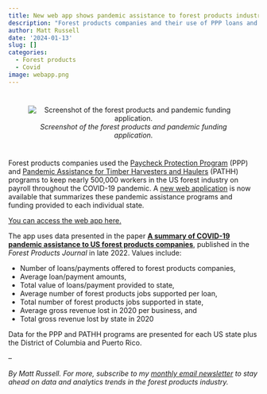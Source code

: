 ```yaml
---
title: New web app shows pandemic assistance to forest products industry by state
description: "Forest products companies and their use of PPP loans and PATHH payments."
author: Matt Russell
date: '2024-01-13'
slug: []
categories:
  - Forest products
  - Covid
image: webapp.png
---
```



# 
<center>

![*Screenshot of the forest products and pandemic funding application.*](webapp.png)
</center>
#  

Forest products companies used the [Paycheck Protection Program](https://www.sba.gov/funding-programs/loans/covid-19-relief-options/paycheck-protection-program) (PPP) and [Pandemic Assistance for Timber Harvesters and Haulers](https://www.farmers.gov/archived/coronavirus/pandemic-assistance/pathh) (PATHH) programs to keep nearly 500,000 workers in the US forest industry on payroll throughout the COVID-19 pandemic. A [new web application](https://matt-arbor.shinyapps.io/forestry_pandemic/) is now available that summarizes these pandemic assistance programs and funding provided to each individual state.
 

[You can access the web app here.](https://matt-arbor.shinyapps.io/forestry_pandemic/)

The app uses data presented in the paper [**A summary of COVID-19 pandemic assistance to US forest products companies**](https://meridian.allenpress.com/fpj/article/72/4/253/488883/A-Summary-of-COVID-19-Pandemic-Assistance-to-US), published in the *Forest Products Journal* in late 2022. Values include:

* Number of loans/payments offered to forest products companies,
* Average loan/payment amounts,
* Total value of loans/payment provided to state,
* Average number of forest products jobs supported per loan,
* Total number of forest products jobs supported in state,
* Average gross revenue lost in 2020 per business, and
* Total gross revenue lost by state in 2020

Data for the PPP and PATHH programs are presented for each US state plus the District of Columbia and Puerto Rico.  

--

*By Matt Russell. For more, subscribe to my [monthly email newsletter](https://mailchi.mp/d96897dc0f46/arbor-analytics) to stay ahead on data and analytics trends in the forest products industry.*

